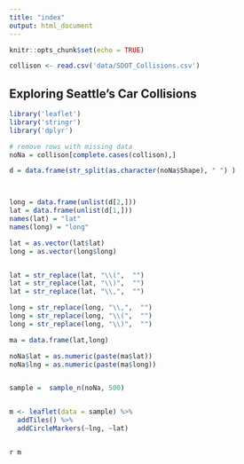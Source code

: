 ```yaml
---
title: "index"
output: html_document
---
```


```r
knitr::opts_chunk$set(echo = TRUE)

collison <- read.csv('data/SDOT_Collisions.csv')
```

## Exploring Seattle's Car Collisions


```r
library('leaflet')
library('stringr')
library('dplyr')

# remove rows with missing data 
noNa = collison[complete.cases(collison),]

d = data.frame(str_split(as.character(noNa$Shape), " ") )



long = data.frame(unlist(d[2,]))
lat = data.frame(unlist(d[1,]))
names(lat) = "lat"
names(long) = "long"

lat = as.vector(lat$lat)
long = as.vector(long$long)


lat = str_replace(lat, "\\(",  "")
lat = str_replace(lat, "\\)",  "")
lat = str_replace(lat, "\\,",  "")

long = str_replace(long, "\\,",  "")
long = str_replace(long, "\\(",  "")
long = str_replace(long, "\\)",  "")

ma = data.frame(lat,long)

noNa$lat = as.numeric(paste(ma$lat))
noNa$lng = as.numeric(paste(ma$long))


sample =  sample_n(noNa, 500)


m <- leaflet(data = sample) %>%
  addTiles() %>% 
  addCircleMarkers(~lng, ~lat)



```
`r m`





